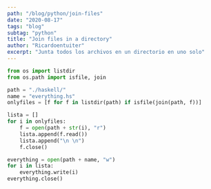 ```yaml
---
path: "/blog/python/join-files"
date: "2020-08-17"
tags: "blog"
subtag: "python"
title: "Join files in a directory"
author: "Ricardoentuiter"
excerpt: "Junta todos los archivos en un directorio en uno solo"
---
```


```python
from os import listdir
from os.path import isfile, join

path = "./haskell/"
name = "everything.hs"
onlyfiles = [f for f in listdir(path) if isfile(join(path, f))]

lista = []
for i in onlyfiles:
    f = open(path + str(i), "r")
    lista.append(f.read())
    lista.append("\n \n")
    f.close()

everything = open(path + name, "w")
for i in lista:
    everything.write(i)
everything.close()
```